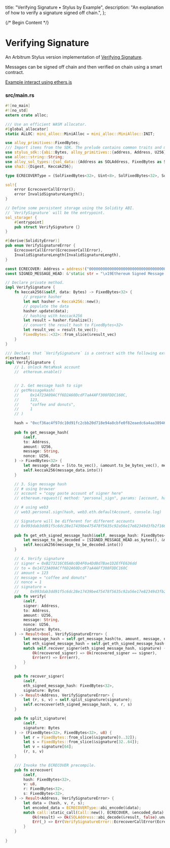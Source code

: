   title: "Verifying Signature • Stylus by Example",
  description:
    "An explanation of how to verify a signature signed off chain.",
};

{/* Begin Content */}

# Verifying Signature

An Arbitrum Stylus version implementation of [Verifying Signature](https://solidity-by-example.org/signature/).

Messages can be signed off chain and then verified on chain using a smart contract.

[Example interact using ethers.js](https://github.com/t4sk/hello-erc20-permit/blob/main/test/verify-signature.js)

### src/main.rs

```rust
#![no_main]
#![no_std]
extern crate alloc;

/// Use an efficient WASM allocator.
#[global_allocator]
static ALLOC: mini_alloc::MiniAlloc = mini_alloc::MiniAlloc::INIT;

use alloy_primitives::FixedBytes;
/// Import items from the SDK. The prelude contains common traits and macros.
use stylus_sdk::{abi::Bytes, alloy_primitives::{address, Address, U256}, call::{self, Call}, prelude::*};
use alloc::string::String;
use alloy_sol_types::{sol_data::{Address as SOLAddress, FixedBytes as SolFixedBytes, *}, SolType, sol};
use sha3::{Digest, Keccak256};

type ECRECOVERType = (SolFixedBytes<32>, Uint<8>, SolFixedBytes<32>, SolFixedBytes<32>);

sol!{
    error EcrecoverCallError();
    error InvalidSignatureLength();
}

// Define some persistent storage using the Solidity ABI.
// `VerifySignature` will be the entrypoint.
sol_storage! {
    #[entrypoint]
    pub struct VerifySignature {}
}

#[derive(SolidityError)]
pub enum VerifySignatureError {
    EcrecoverCallError(EcrecoverCallError),
    InvalidSignatureLength(InvalidSignatureLength),
}

const ECRECOVER: Address = address!("0000000000000000000000000000000000000001");
const SIGNED_MESSAGE_HEAD: &'static str = "\x19Ethereum Signed Message:\n32";

// Declare private method.
impl VerifySignature {
    fn keccak256(&self, data: Bytes) -> FixedBytes<32> {
        // prepare hasher
        let mut hasher = Keccak256::new();
        // populate the data
        hasher.update(data);
        // hashing with keccack256
        let result = hasher.finalize();
        // convert the result hash to FixedBytes<32>
        let result_vec = result.to_vec();
        FixedBytes::<32>::from_slice(&result_vec)   
    }
}

/// Declare that `VerifySignature` is a contract with the following external methods.
#[external]
impl VerifySignature {
    // 1. Unlock MetaMask account
    //  ethereum.enable()


    // 2. Get message hash to sign
    // getMessageHash(
    //     0x14723A09ACff6D2A60DcdF7aA4AFf308FDDC160C,
    //     123,
    //     "coffee and donuts",
    //     1
    // )

    hash = "0xcf36ac4f97dc10d91fc2cbb20d718e94a8cbfe0f82eaedc6a4aa38946fb797cd"
    
    pub fn get_message_hash(
        &self,
        to: Address,
        amount: U256,
        message: String,
        nonce: U256,
    ) -> FixedBytes<32> {
        let message_data = [&to.to_vec(), &amount.to_be_bytes_vec(), message.as_bytes(), &nonce.to_be_bytes_vec()].concat();
        self.keccak256(message_data.into())
    }

    // 3. Sign message hash
    // # using browser
    // account = "copy paste account of signer here"
    // ethereum.request({ method: "personal_sign", params: [account, hash]}).then(console.log)

    // # using web3
    // web3.personal.sign(hash, web3.eth.defaultAccount, console.log)

    // Signature will be different for different accounts
    // 0x993dab3dd91f5c6dc28e17439be475478f5635c92a56e17e82349d3fb2f166196f466c0b4e0c146f285204f0dcb13e5ae67bc33f4b888ec32dfe0a063e8f3f781b
    
    pub fn get_eth_signed_message_hash(&self, message_hash: FixedBytes<32>) -> FixedBytes<32> {
        let message_to_be_decoded = [SIGNED_MESSAGE_HEAD.as_bytes(), &message_hash.to_vec()].concat();
        self.keccak256(message_to_be_decoded.into())
    }

    // 4. Verify signature
    // signer = 0xB273216C05A8c0D4F0a4Dd0d7Bae1D2EfFE636dd
    // to = 0x14723A09ACff6D2A60DcdF7aA4AFf308FDDC160C
    // amount = 123
    // message = "coffee and donuts"
    // nonce = 1
    // signature =
    //     0x993dab3dd91f5c6dc28e17439be475478f5635c92a56e17e82349d3fb2f166196f466c0b4e0c146f285204f0dcb13e5ae67bc33f4b888ec32dfe0a063e8f3f781b
    pub fn verify(
        &self,
        signer: Address,
        to: Address,
        amount: U256,
        message: String,
        nonce: U256,
        signature: Bytes,
    ) -> Result<bool, VerifySignatureError> {
        let message_hash = self.get_message_hash(to, amount, message, nonce);
        let eth_signed_message_hash = self.get_eth_signed_message_hash(message_hash);
        match self.recover_signer(eth_signed_message_hash, signature) {
            Ok(recovered_signer) => Ok(recovered_signer == signer),
            Err(err) => Err(err),
        }
    }

    pub fn recover_signer(
        &self,
        eth_signed_message_hash: FixedBytes<32>,
        signature: Bytes
    ) -> Result<Address, VerifySignatureError> {
        let (r, s, v) = self.split_signature(signature);
        self.ecrecover(eth_signed_message_hash, v, r, s)
    }

    pub fn split_signature(
        &self,
        signature: Bytes
    ) -> (FixedBytes<32>, FixedBytes<32>, u8) {
        let r = FixedBytes::from_slice(&signature[0..32]);
        let s = FixedBytes::from_slice(&signature[32..64]);
        let v = signature[64];
        (r, s, v)
    }

    /// Invoke the ECRECOVER precompile.
    pub fn ecrecover(
        &self,
        hash: FixedBytes<32>,
        v: u8,
        r: FixedBytes<32>,
        s: FixedBytes<32>,
    ) -> Result<Address, VerifySignatureError> {
        let data = (hash, v, r, s);
        let encoded_data = ECRECOVERType::abi_encode(&data);
        match call::static_call(Call::new(), ECRECOVER, &encoded_data) {
            Ok(result) => Ok(SOLAddress::abi_decode(&result, false).unwrap()),
            Err(_) => Err(VerifySignatureError::EcrecoverCallError(EcrecoverCallError{})),
        }
    }
            
}
```
